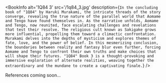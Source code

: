 
<BookInfo
  alt='1Q84 3'
  src='/1q84_3.jpg'
  description={`In the concluding book of "1Q84" by Haruki Murakami, the intricate threads of the story converge, revealing the true nature of the parallel world that Aomame and Tengo have found themselves in. As the narrative unfolds, Aomame and Tengo, now reunited, face escalating challenges and revelations that test their resolve. The religious cult known as Sakigake grows more influential, propelling them toward a climactic confrontation. Murakami delves into the depths of mysticism and explores themes of fate, love, and the power of belief. In this mesmerizing conclusion, the boundaries between reality and fantasy blur even further, forcing Aomame and Tengo to confront their own truths and make choices that will shape their futures. "1Q84" Book 3 is a thought-provoking and immersive exploration of alternate realities, weaving together the extraordinary and the mundane to create a captivating finale.`}
/>

References coming soon...
